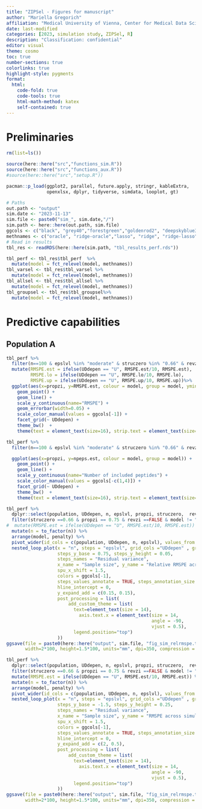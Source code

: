 ```yaml
---
title: "ZIPSel - Figures for manuscript"
author: "Mariella Gregorich"
affiliation: "Medical University of Vienna, Center for Medical Data Science"
date: last-modified
categories: [2023, simulation study, ZIPSel, R]
description: "Classification: confidential"
editor: visual
theme: cosmo
toc: true  
number-sections: true
colorlinks: true
highlight-style: pygments
format:
  html: 
    code-fold: true
    code-tools: true
    html-math-method: katex
    self-contained: true
---
```


# Preliminaries

```r
rm(list=ls())

source(here::here("src","functions_sim.R"))
source(here::here("src","functions_aux.R"))
#source(here::here("src","setup.R"))

pacman::p_load(ggplot2, parallel, future.apply, stringr, kableExtra,
               openxlsx, dplyr, tidyverse, simdata, looplot, gt)

# Paths
out.path <- "output"
sim.date <- "2023-11-13"
sim.file <- paste0("sim_", sim.date,"/")
sim.path <- here::here(out.path, sim.file)
ggcols <- c("black", "grey40","forestgreen","goldenrod2", "deepskyblue3","royalblue3", "darkred")
methnames <- c("oracle", "ridge-oracle","lasso", "ridge", "ridge-lasso", "lasso-ridge", "ridge-garrote")
# Read in results
tbl_res <- readRDS(here::here(sim.path, "tbl_results_perf.rds"))

tbl_perf <- tbl_res$tbl_perf  %>% 
  mutate(model = fct_relevel(model, methnames))
tbl_varsel <- tbl_res$tbl_varsel %>% 
  mutate(model = fct_relevel(model, methnames))
tbl_allsel <- tbl_res$tbl_allsel %>% 
  mutate(model = fct_relevel(model, methnames))
tbl_groupsel <- tbl_res$tbl_groupsel%>% 
  mutate(model = fct_relevel(model, methnames))
```

# Predictive capabilities
## Population A
```r
tbl_perf %>%
  filter(n==100 & epslvl %in% "moderate" & struczero %in% "0.66" & revzi == TRUE & population == "A" & model != "oracle") %>%
  mutate(RMSPE.est = ifelse(UDdepen == "U", RMSPE.est/10, RMSPE.est),
         RMSPE.lo = ifelse(UDdepen == "U", RMSPE.lo/10, RMSPE.lo),
         RMSPE.up = ifelse(UDdepen == "U", RMSPE.up/10, RMSPE.up))%>%
  ggplot(aes(x=propzi, y=RMSPE.est, colour = model, group = model, ymin = RMSPE.lo, ymax = RMSPE.up)) +
    geom_point() + 
    geom_line() +
    scale_y_continuous(name="RMSPE") +
    geom_errorbar(width=0.05) +
    scale_color_manual(values = ggcols[-1]) +
    facet_grid(~ UDdepen) +
    theme_bw()  +
    theme(text = element_text(size=16), strip.text = element_text(size=18))

```

```r
tbl_perf %>%
  filter(n==100 & epslvl %in% "moderate" & struczero %in% "0.66" & revzi == TRUE & population == "A" & !model %in% c("oracle","ridge")) %>%

  ggplot(aes(x=propzi, y=npeps.est, colour = model, group = model)) +
    geom_point() + 
    geom_line() +
    scale_y_continuous(name="Number of included peptides") +
    scale_color_manual(values = ggcols[-c(1,4)]) +
    facet_grid(~ UDdepen) +
    theme_bw()  +
    theme(text = element_text(size=16), strip.text = element_text(size=18))

```


```r
tbl_perf %>%
  dplyr::select(population, UDdepen, n, epslvl, propzi, struczero,  revzi, model, penalty, relRMSPE.est) %>%
  filter(struczero ==0.66 & propzi == 0.75 & revzi ==FALSE & model != "oracle") %>%
#  mutate(RMSPE.est = ifelse(UDdepen == "U", RMSPE.est/10, RMSPE.est)) %>%
  mutate(n = to_factor(n)) %>%
  arrange(model, penalty) %>%
  pivot_wider(id_cols = c(population, UDdepen, n, epslvl), values_from = relRMSPE.est, names_from = model) %>%
  nested_loop_plot(x = "n", steps = "epslvl", grid_cols ="UDdepen" , grid_rows = "population",
                   steps_y_base = 0.75, steps_y_height = 0.05, 
                   steps_names = "Residual variance",
                   x_name = "Sample size", y_name = "Relative RMSPE across simulation replicates",
                   spu_x_shift = 1.5,
                   colors = ggcols[-1],
                   steps_values_annotate = TRUE, steps_annotation_size = 2.5,
                   hline_intercept = 0,
                   y_expand_add = c(0.15, 0.15),
                   post_processing = list(
                       add_custom_theme = list(
                         text=element_text(size = 14),
                           axis.text.x = element_text(size = 14,
                                                      angle = -90,
                                                      vjust = 0.5),
                         legend.position="top")
                   )) 
ggsave(file = paste0(here::here("output", sim.file, "fig_sim_relrmspe.tiff")),
       width=2*100, height=1.5*100, units="mm", dpi=350, compression = "lzw")
```



```r
tbl_perf %>%
  dplyr::select(population, UDdepen, n, epslvl, propzi, struczero,  revzi, model, penalty, RMSPE.est) %>%
  filter(struczero ==0.66 & propzi == 0.75 & revzi ==FALSE & model != "oracle") %>%
  mutate(RMSPE.est = ifelse(UDdepen == "U", RMSPE.est/10, RMSPE.est)) %>%
  mutate(n = to_factor(n)) %>%
  arrange(model, penalty) %>%
  pivot_wider(id_cols = c(population, UDdepen, n, epslvl), values_from = RMSPE.est, names_from = model) %>%
  nested_loop_plot(x = "n", steps = "epslvl", grid_cols ="UDdepen" , grid_rows = "population",
                   steps_y_base = -1.5, steps_y_height = 0.25, 
                   steps_names = "Residual variance",
                   x_name = "Sample size", y_name = "RMSPE across simulation replicates",
                   spu_x_shift = 1.5,
                   colors = ggcols[-1],
                   steps_values_annotate = TRUE, steps_annotation_size = 2.5,
                   hline_intercept = 0,
                   y_expand_add = c(2, 0.5),
                   post_processing = list(
                       add_custom_theme = list(
                         text=element_text(size = 14),
                           axis.text.x = element_text(size = 14,
                                                      angle = -90,
                                                      vjust = 0.5),
                         legend.position="top")
                   )) 
ggsave(file = paste0(here::here("output", sim.file, "fig_sim_relrmspe.tiff")),
       width=2*100, height=1.5*100, units="mm", dpi=350, compression = "lzw")
```



